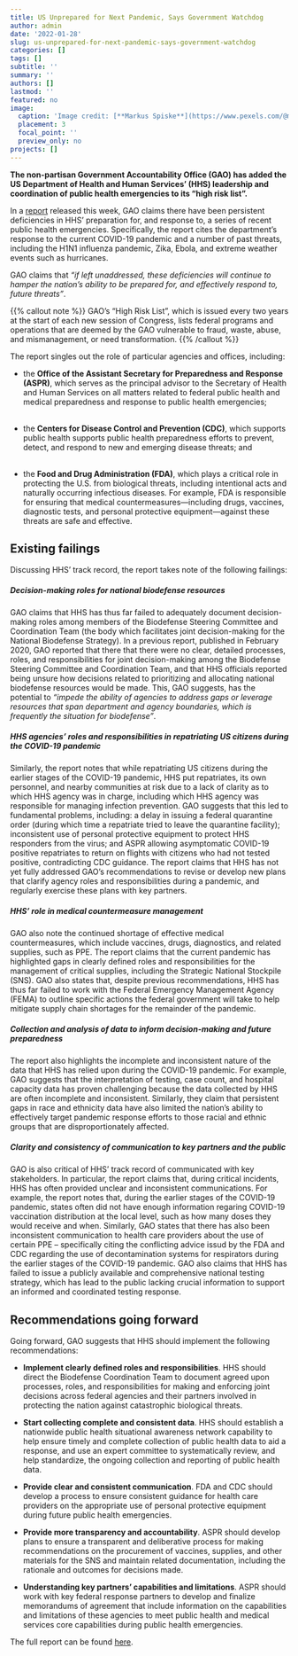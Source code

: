 ```yaml
---
title: US Unprepared for Next Pandemic, Says Government Watchdog
author: admin
date: '2022-01-28'
slug: us-unprepared-for-next-pandemic-says-government-watchdog
categories: []
tags: []
subtitle: ''
summary: ''
authors: []
lastmod: ''
featured: no
image:
  caption: 'Image credit: [**Markus Spiske**](https://www.pexels.com/@markusspiske)'
  placement: 3
  focal_point: ''
  preview_only: no
projects: []
---
```


**The non-partisan Government Accountability Office (GAO) has added the US Department of Health and Human Services’ (HHS) leadership and coordination of public health emergencies to its “high risk list”.**

In a [report](https://www.gao.gov/assets/gao-22-105291.pdf) released this week, GAO claims there have been persistent deficiencies in HHS’ preparation for, and response to, a series of recent public health emergencies. Specifically, the report cites the department's response to the current COVID-19 pandemic and a number of past threats, including the H1N1 influenza pandemic, Zika, Ebola, and extreme weather events such as hurricanes.

GAO claims that *"if left unaddressed, these deficiencies will continue to hamper the nation’s ability to be prepared for, and effectively respond to, future threats"*.

{{% callout note %}}
GAO’s “High Risk List”, which is issued every two years at the start of each new session of Congress, lists federal programs and operations that are deemed by the GAO vulnerable to fraud, waste, abuse, and mismanagement, or need transformation.
{{% /callout %}}


The report singles out the role of particular agencies and offices, including: 

* the **Office of the Assistant Secretary for Preparedness and Response (ASPR)**, which serves as the principal advisor to the Secretary of Health and Human Services on all matters related to federal public health and medical preparedness and response to public health emergencies; <br><br>

* the **Centers for Disease Control and Prevention (CDC)**, which supports public health supports public health preparedness efforts to prevent, detect, and respond to new and emerging disease threats; and <br><br>

* the **Food and Drug Administration (FDA)**, which plays a critical role in protecting the U.S. from biological threats, including intentional acts and naturally occurring infectious diseases. For example, FDA is responsible for ensuring that medical countermeasures—including drugs, vaccines, diagnostic tests, and personal protective equipment—against these threats are safe and effective.

## **Existing failings**


Discussing HHS’ track record, the report takes note of the following failings:

##### *Decision-making roles for national biodefense resources*

GAO claims that HHS has thus far failed to adequately document decision-making roles among members of the Biodefense Steering Committee and Coordination Team (the body which facilitates joint decision-making for the National Biodefense Strategy). In a previous report, published in February 2020, GAO reported that there that there were no clear, detailed processes, roles, and responsibilities for joint decision-making among the Biodefense Steering Committee and Coordination Team, and that HHS officials reported being unsure how decisions related to prioritizing and allocating national biodefense resources would be made. This, GAO suggests, has the potential to *“impede the ability of agencies to address gaps or leverage resources that span department and agency boundaries, which is frequently the situation for biodefense”*.

##### *HHS agencies’ roles and responsibilities in repatriating US citizens during the COVID-19 pandemic*

Similarly, the report notes that while repatriating US citizens during the earlier stages of the COVID-19 pandemic, HHS put repatriates, its own personnel, and nearby communities at risk due to a lack of clarity as to which HHS agency was in charge, including which HHS agency was responsible for managing infection prevention. GAO suggests that this led to fundamental problems, including: a delay in issuing a federal quarantine order (during which time a repatriate tried to leave the quarantine facility); inconsistent use of personal protective equipment to protect HHS responders from the virus; and ASPR allowing asymptomatic COVID-19 positive repatriates to return on flights with citizens who had not tested positive, contradicting CDC guidance. The report claims that HHS has not yet fully addressed GAO’s recommendations to revise or develop new plans that clarify agency roles and responsibilities during a pandemic, and regularly exercise these plans with key partners.

##### *HHS’ role in medical countermeasure management*

GAO also note the continued shortage of effective medical countermeasures, which include vaccines, drugs, diagnostics, and related supplies, such as PPE. The report claims that the current pandemic has highlighted gaps in clearly defined roles and responsibilities for the management of critical supplies, including the Strategic National Stockpile (SNS). GAO also states that, despite previous recommendations, HHS has thus far failed to work with the Federal Emergency Management Agency (FEMA) to outline specific actions the federal government will take to help mitigate supply chain shortages for the remainder of the pandemic. 

##### *Collection and analysis of data to inform decision-making and future preparedness*

The report also highlights the incomplete and inconsistent nature of the data that HHS has relied upon during the COVID-19 pandemic. For example, GAO suggests that the interpretation of testing, case count, and hospital capacity data has proven challenging because the data collected by HHS are often incomplete and inconsistent. Similarly, they claim that persistent gaps in race and ethnicity data have also limited the nation’s ability to effectively target pandemic response efforts to those racial and ethnic groups that are disproportionately affected.

##### *Clarity and consistency of communication to key partners and the public*

GAO is also critical of  HHS’ track record of communicated with key stakeholders. In particular, the report claims that, during critical incidents, HHS has often provided unclear and inconsistent communications. For example, the report notes that, during the earlier stages of the COVID-19 pandemic, states often did not have enough information regaring COVID-19 vaccination distribution at the local level, such as how many doses they would receive and when. Similarly, GAO states that there has also been inconsistent communication to health care providers about the use of certain PPE – specifically citing the conflicting advice issud by the FDA and CDC regarding the use of decontamination systems for respirators during the earlier stages of the COVID-19 pandemic. GAO also claims that HHS has failed to issue a publicly available and comprehensive national testing strategy, which has lead to the public lacking crucial information to support an informed and coordinated testing response.

## **Recommendations going forward**

Going forward, GAO suggests that HHS should implement the following recommendations: 

* **Implement clearly defined roles and responsibilities**. HHS should direct the Biodefense Coordination Team to document agreed upon processes, roles, and responsibilities for making and enforcing joint decisions across federal agencies and their partners involved in protecting the nation against catastrophic biological threats.

* **Start collecting complete and consistent data**. HHS should establish a nationwide public health situational awareness network capability to help ensure timely and complete collection of public health data to aid a response, and use an expert committee to systematically review, and help standardize, the ongoing collection and reporting of public health data.

* **Provide clear and consistent communication**. FDA and CDC should develop a process to ensure consistent guidance for health care providers on the appropriate use of personal protective equipment during future public health emergencies. 

* **Provide more transparency and accountability**. ASPR should develop plans to ensure a transparent and deliberative process for making recommendations on the procurement of vaccines, supplies, and other materials for the SNS and maintain related documentation, including the rationale and outcomes for decisions made. 

* **Understanding key partners’ capabilities and limitations**. ASPR should work with key federal response partners to develop and finalize memorandums of agreement that include information on the capabilities and limitations of these agencies to meet public health and medical services core capabilities during public health emergencies.

The full report can be found [here](https://www.gao.gov/assets/gao-22-105291.pdf).

